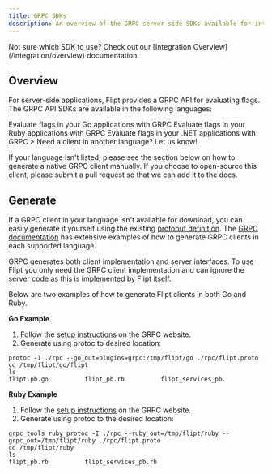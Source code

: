 ```yaml
---
title: GRPC SDKs
description: An overview of the GRPC server-side SDKs available for integrating with Flipt.
---
```


<Info>
  Not sure which SDK to use? Check out our [Integration
  Overview](/integration/overview) documentation.
</Info>

## Overview

For server-side applications, Flipt provides a GRPC API for evaluating flags. The GRPC API SDKs are available in the following languages:

<CardGroup cols={2}>
  <Card
    href="https://github.com/flipt-io/flipt/tree/main/sdk/go"
    title="Go"
    icon="golang"
    color="#00add8"
  >
    Evaluate flags in your Go applications with GRPC
  </Card>
  <Card
    href="https://github.com/flipt-io/flipt-grpc-ruby"
    title="Ruby"
    icon="gem"
    color="#cd412b"
  >
    Evaluate flags in your Ruby applications with GRPC
  </Card>
  <Card
    href="https://github.com/flipt-io/flipt-grpc-dotnet"
    title="C#"
    icon="microsoft"
    color="#4c8abe"
  >
    Evaluate flags in your .NET applications with GRPC
  </Card>
  <Card
    href="https://github.com/flipt-io/flipt/issues/new"
    title="Request a Client"
    icon="github"
    color="#000000"
  >
    > Need a client in another language? Let us know!
  </Card>
</CardGroup>

If your language isn't listed, please see the section below on how to generate
a native GRPC client manually. If you choose to open-source this client, please
submit a pull request so that we can add it to the docs.

## Generate

If a GRPC client in your language isn't available for download, you can easily
generate it yourself using the existing
[protobuf definition](https://github.com/flipt-io/flipt/blob/main/rpc/flipt/flipt.proto).
The [GRPC documentation](https://grpc.io/docs/) has extensive examples of how to
generate GRPC clients in each supported language.

<Note>
  GRPC generates both client implementation and server interfaces. To use Flipt
  you only need the GRPC client implementation and can ignore the server code as
  this is implemented by Flipt itself.
</Note>

Below are two examples of how to generate Flipt clients in both Go and Ruby.

**Go Example**

1. Follow the [setup instructions](https://grpc.io/docs/quickstart/go/) on the GRPC website.
2. Generate using protoc to desired location:

```console
protoc -I ./rpc --go_out=plugins=grpc:/tmp/flipt/go ./rpc/flipt.proto
cd /tmp/flipt/go/flipt
ls
flipt.pb.go          flipt_pb.rb          flipt_services_pb.
```

**Ruby Example**

1. Follow the [setup instructions](https://grpc.io/docs/quickstart/ruby/) on the GRPC website.
2. Generate using protoc to the desired location:

```console
grpc_tools_ruby_protoc -I ./rpc --ruby_out=/tmp/flipt/ruby --grpc_out=/tmp/flipt/ruby ./rpc/flipt.proto
cd /tmp/flipt/ruby
ls
flipt_pb.rb          flipt_services_pb.rb
```
